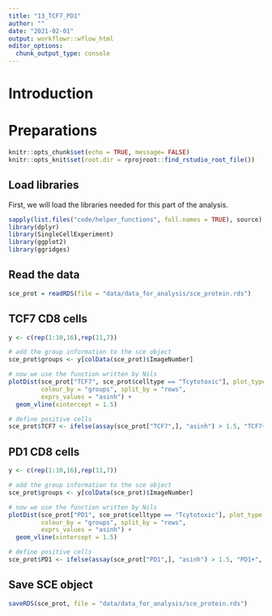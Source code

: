 ```yaml
---
title: "13_TCF7_PD1"
author: ""
date: "2021-02-01"
output: workflowr::wflow_html
editor_options:
  chunk_output_type: console
---
```


# Introduction


# Preparations

```r
knitr::opts_chunk$set(echo = TRUE, message= FALSE)
knitr::opts_knit$set(root.dir = rprojroot::find_rstudio_root_file())
```

## Load libraries

First, we will load the libraries needed for this part of the analysis.

```r
sapply(list.files("code/helper_functions", full.names = TRUE), source)
library(dplyr)
library(SingleCellExperiment)
library(ggplot2)
library(ggridges)
```

## Read the data

```r
sce_prot = readRDS(file = "data/data_for_analysis/sce_protein.rds")
```

## TCF7 CD8 cells

```r
y <- c(rep(1:10,16),rep(11,7))

# add the group information to the sce object
sce_prot$groups <- y[colData(sce_prot)$ImageNumber]

# now we use the function written by Nils
plotDist(sce_prot["TCF7", sce_prot$celltype == "Tcytotoxic"], plot_type = "ridges", 
         colour_by = "groups", split_by = "rows", 
         exprs_values = "asinh") +
  geom_vline(xintercept = 1.5)

# define positive cells
sce_prot$TCF7 <- ifelse(assay(sce_prot["TCF7",], "asinh") > 1.5, "TCF7+", "TCF7-")
```

## PD1 CD8 cells

```r
y <- c(rep(1:10,16),rep(11,7))

# add the group information to the sce object
sce_prot$groups <- y[colData(sce_prot)$ImageNumber]

# now we use the function written by Nils
plotDist(sce_prot["PD1", sce_prot$celltype == "Tcytotoxic"], plot_type = "ridges", 
         colour_by = "groups", split_by = "rows", 
         exprs_values = "asinh") +
  geom_vline(xintercept = 1.5)

# define positive cells
sce_prot$PD1 <- ifelse(assay(sce_prot["PD1",], "asinh") > 1.5, "PD1+", "PD1-")
```

## Save SCE object

```r
saveRDS(sce_prot, file = "data/data_for_analysis/sce_protein.rds")
```
